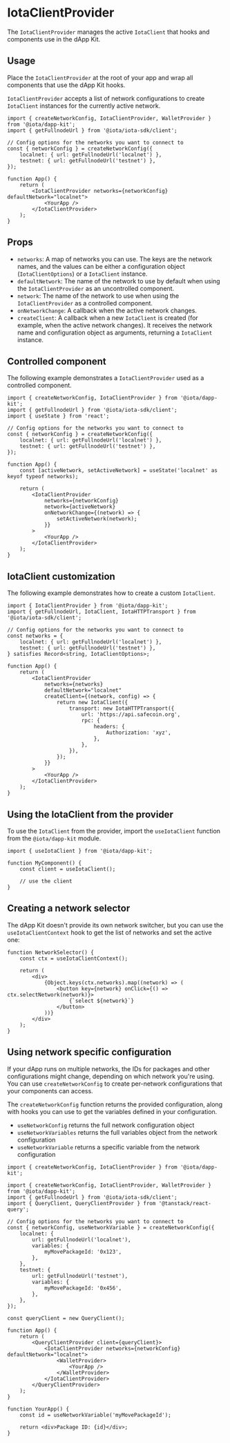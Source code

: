 # IotaClientProvider

The `IotaClientProvider` manages the active `IotaClient` that hooks and components use in the dApp
Kit.

## Usage

Place the `IotaClientProvider` at the root of your app and wrap all components that use the dApp Kit
hooks.

`IotaClientProvider` accepts a list of network configurations to create `IotaClient` instances for the
currently active network.

```tsx
import { createNetworkConfig, IotaClientProvider, WalletProvider } from '@iota/dapp-kit';
import { getFullnodeUrl } from '@iota/iota-sdk/client';

// Config options for the networks you want to connect to
const { networkConfig } = createNetworkConfig({
    localnet: { url: getFullnodeUrl('localnet') },
    testnet: { url: getFullnodeUrl('testnet') },
});

function App() {
    return (
        <IotaClientProvider networks={networkConfig} defaultNetwork="localnet">
            <YourApp />
        </IotaClientProvider>
    );
}
```

## Props

-   `networks`: A map of networks you can use. The keys are the network names, and the values can be
    either a configuration object (`IotaClientOptions`) or a `IotaClient` instance.
-   `defaultNetwork`: The name of the network to use by default when using the `IotaClientProvider`
    as an uncontrolled component.
-   `network`: The name of the network to use when using the `IotaClientProvider` as a controlled
    component.
-   `onNetworkChange`: A callback when the active network changes.
-   `createClient`: A callback when a new `IotaClient` is created (for example, when the active
    network changes). It receives the network name and configuration object as arguments, returning
    a `IotaClient` instance.

## Controlled component

The following example demonstrates a `IotaClientProvider` used as a controlled component.

```tsx
import { createNetworkConfig, IotaClientProvider } from '@iota/dapp-kit';
import { getFullnodeUrl } from '@iota/iota-sdk/client';
import { useState } from 'react';

// Config options for the networks you want to connect to
const { networkConfig } = createNetworkConfig({
    localnet: { url: getFullnodeUrl('localnet') },
    testnet: { url: getFullnodeUrl('testnet') },
});

function App() {
    const [activeNetwork, setActiveNetwork] = useState('localnet' as keyof typeof networks);

    return (
        <IotaClientProvider
            networks={networkConfig}
            network={activeNetwork}
            onNetworkChange={(network) => {
                setActiveNetwork(network);
            }}
        >
            <YourApp />
        </IotaClientProvider>
    );
}
```

## IotaClient customization

The following example demonstrates how to create a custom `IotaClient`.

```tsx
import { IotaClientProvider } from '@iota/dapp-kit';
import { getFullnodeUrl, IotaClient, IotaHTTPTransport } from '@iota/iota-sdk/client';

// Config options for the networks you want to connect to
const networks = {
    localnet: { url: getFullnodeUrl('localnet') },
    testnet: { url: getFullnodeUrl('testnet') },
} satisfies Record<string, IotaClientOptions>;

function App() {
    return (
        <IotaClientProvider
            networks={networks}
            defaultNetwork="localnet"
            createClient={(network, config) => {
                return new IotaClient({
                    transport: new IotaHTTPTransport({
                        url: 'https://api.safecoin.org',
                        rpc: {
                            headers: {
                                Authorization: 'xyz',
                            },
                        },
                    }),
                });
            }}
        >
            <YourApp />
        </IotaClientProvider>
    );
}
```

## Using the IotaClient from the provider

To use the `IotaClient` from the provider, import the `useIotaClient` function from the
`@iota/dapp-kit` module.

```tsx
import { useIotaClient } from '@iota/dapp-kit';

function MyComponent() {
    const client = useIotaClient();

    // use the client
}
```

## Creating a network selector

The dApp Kit doesn't provide its own network switcher, but you can use the `useIotaClientContext`
hook to get the list of networks and set the active one:

```tsx
function NetworkSelector() {
    const ctx = useIotaClientContext();

    return (
        <div>
            {Object.keys(ctx.networks).map((network) => (
                <button key={network} onClick={() => ctx.selectNetwork(network)}>
                    {`select ${network}`}
                </button>
            ))}
        </div>
    );
}
```

## Using network specific configuration

If your dApp runs on multiple networks, the IDs for packages and other configurations might change,
depending on which network you're using. You can use `createNetworkConfig` to create per-network
configurations that your components can access.

The `createNetworkConfig` function returns the provided configuration, along with hooks you can use
to get the variables defined in your configuration.

-   `useNetworkConfig` returns the full network configuration object
-   `useNetworkVariables` returns the full variables object from the network configuration
-   `useNetworkVariable` returns a specific variable from the network configuration

```tsx
import { createNetworkConfig, IotaClientProvider } from '@iota/dapp-kit';

import { createNetworkConfig, IotaClientProvider, WalletProvider } from '@iota/dapp-kit';
import { getFullnodeUrl } from '@iota/iota-sdk/client';
import { QueryClient, QueryClientProvider } from '@tanstack/react-query';

// Config options for the networks you want to connect to
const { networkConfig, useNetworkVariable } = createNetworkConfig({
    localnet: {
        url: getFullnodeUrl('localnet'),
        variables: {
            myMovePackageId: '0x123',
        },
    },
    testnet: {
        url: getFullnodeUrl('testnet'),
        variables: {
            myMovePackageId: '0x456',
        },
    },
});

const queryClient = new QueryClient();

function App() {
    return (
        <QueryClientProvider client={queryClient}>
            <IotaClientProvider networks={networkConfig} defaultNetwork="localnet">
                <WalletProvider>
                    <YourApp />
                </WalletProvider>
            </IotaClientProvider>
        </QueryClientProvider>
    );
}

function YourApp() {
    const id = useNetworkVariable('myMovePackageId');

    return <div>Package ID: {id}</div>;
}
```
